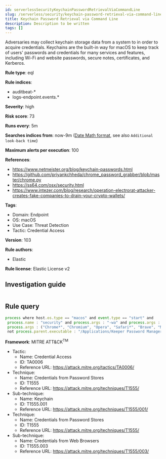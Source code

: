 ```yaml
---
id: serverlessSecurityKeychainPasswordRetrievalViaCommandLine
slug: /serverless/security/keychain-password-retrieval-via-command-line
title: Keychain Password Retrieval via Command Line
description: Description to be written
tags: []
---
```


<div id="keychain-password-retrieval-via-command-line"></div>

Adversaries may collect keychain storage data from a system to in order to acquire credentials. Keychains are the built-in way for macOS to keep track of users' passwords and credentials for many services and features, including Wi-Fi and website passwords, secure notes, certificates, and Kerberos.

**Rule type**: eql

**Rule indices**: 

* auditbeat-*
* logs-endpoint.events.*

**Severity**: high

**Risk score**: 73

**Runs every**: 5m

**Searches indices from**: now-9m ([Date Math format](((ref))/common-options.html#date-math), see also <DocLink id="serverlessSecurityRulesUiCreate" section="set-the-rules-schedule">`Additional look-back time`</DocLink>)

**Maximum alerts per execution**: 100

**References**: 

* https://www.netmeister.org/blog/keychain-passwords.html
* https://github.com/priyankchheda/chrome_password_grabber/blob/master/chrome.py
* https://ss64.com/osx/security.html
* https://www.intezer.com/blog/research/operation-electrorat-attacker-creates-fake-companies-to-drain-your-crypto-wallets/

**Tags**: 

* Domain: Endpoint
* OS: macOS
* Use Case: Threat Detection
* Tactic: Credential Access

**Version**: 103

**Rule authors**: 

* Elastic

**Rule license**: Elastic License v2

## Investigation guide

```markdown

```

## Rule query

```js
process where host.os.type == "macos" and event.type == "start" and
 process.name : "security" and process.args : "-wa" and process.args : ("find-generic-password", "find-internet-password") and
 process.args : ("Chrome*", "Chromium", "Opera", "Safari*", "Brave", "Microsoft Edge", "Edge", "Firefox*") and
 not process.parent.executable : "/Applications/Keeper Password Manager.app/Contents/Frameworks/Keeper Password Manager Helper*/Contents/MacOS/Keeper Password Manager Helper*"

```

**Framework**: MITRE ATT&CK<sup>TM</sup>

* Tactic:
    * Name: Credential Access
    * ID: TA0006
    * Reference URL: https://attack.mitre.org/tactics/TA0006/
* Technique:
    * Name: Credentials from Password Stores
    * ID: T1555
    * Reference URL: https://attack.mitre.org/techniques/T1555/
* Sub-technique:
    * Name: Keychain
    * ID: T1555.001
    * Reference URL: https://attack.mitre.org/techniques/T1555/001/
* Technique:
    * Name: Credentials from Password Stores
    * ID: T1555
    * Reference URL: https://attack.mitre.org/techniques/T1555/
* Sub-technique:
    * Name: Credentials from Web Browsers
    * ID: T1555.003
    * Reference URL: https://attack.mitre.org/techniques/T1555/003/

